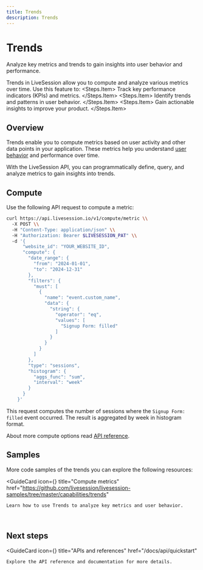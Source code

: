 ```yaml
---
title: Trends
description: Trends
---
```


# Trends
<Subtitle>
    Analyze key metrics and trends to gain insights into user behavior and performance.
</Subtitle>

Trends in LiveSession allow you to compute and analyze various metrics over time. Use this feature to:
<Steps>
    <Steps.Item>
        Track key performance indicators (KPIs) and metrics.
    </Steps.Item>
    <Steps.Item>
        Identify trends and patterns in user behavior.
    </Steps.Item>
    <Steps.Item>
        Gain actionable insights to improve your product.
    </Steps.Item>
</Steps>

## Overview
Trends enable you to compute metrics based on user activity and other data points in your application. These metrics help you understand [user behavior](https://livesession.io/features) and performance over time.

With the LiveSession API, you can programmatically define, query, and analyze metrics to gain insights into trends.

## Compute
Use the following API request to compute a metric:

```bash Compute a metric
curl https://api.livesession.io/v1/compute/metric \\
  -X POST \\
  -H "Content-Type: application/json" \\
  -H "Authorization: Bearer $LIVESESSION_PAT" \\
  -d '{
      "website_id": "YOUR_WEBSITE_ID",
      "compute": {
        "date_range": {
          "from": "2024-01-01",
          "to": "2024-12-31"
        },
        "filters": {
          "must": [
            {
              "name": "event.custom_name",
              "data": {
                "string": {
                  "operator": "eq",
                  "values": [
                    "Signup Form: filled"
                  ]
                }
              }
            }
          ]
        },
        "type": "sessions",
        "histogram": {
          "aggs_func": "sum",
          "interval": "week"
        }
      }
    }'
```

This request computes the number of sessions where the `Signup Form: filled` event occurred.
The result is aggregated by week in histogram format.

About more compute options read [API reference](https://livesession.io).

## Samples
More code samples of the trends you can explore the following resources:

<GuideCard
    icon={<IconMetrics/>}
    title="Compute metrics"
    href="https://github.com/livesession/livesession-samples/tree/master/capabilities/trends"
>
    Learn how to use Trends to analyze key metrics and user behavior.
</GuideCard>

&nbsp;

## Next steps

<GuideCard
    icon={<IconREST/>}
    title="APIs and references"
    href="/docs/api/quickstart"
>
    Explore the API reference and documentation for more details.
</GuideCard>
